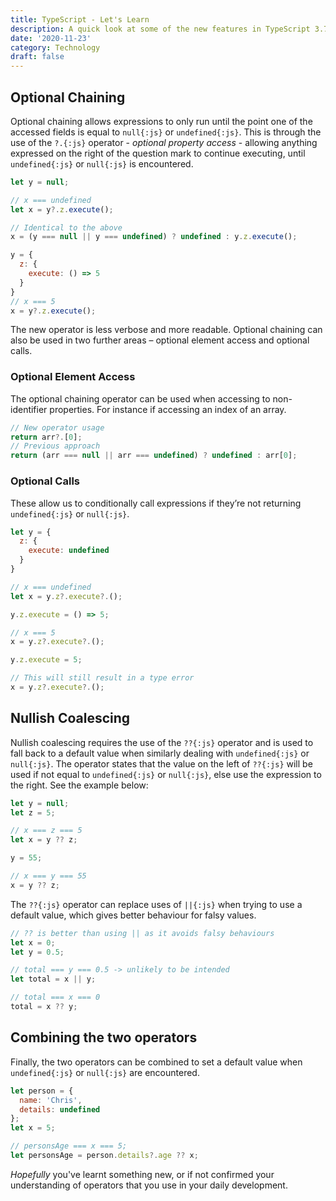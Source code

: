 ```yaml
---
title: TypeScript - Let's Learn
description: A quick look at some of the new features in TypeScript 3.7
date: '2020-11-23'
category: Technology
draft: false
---
```


## Optional Chaining

Optional chaining allows expressions to only run until the point one of the accessed fields is equal to `null{:js}` or `undefined{:js}`.
This is through the use of the `?.{:js}` operator - *optional property access* -
allowing anything expressed on the right of the question mark to continue executing, until `undefined{:js}` or `null{:js}` is encountered.

```js
let y = null;

// x === undefined
let x = y?.z.execute();

// Identical to the above
x = (y === null || y === undefined) ? undefined : y.z.execute();

y = {
  z: {
    execute: () => 5
  }
}
// x === 5
x = y?.z.execute();
```

The new operator is less verbose and more readable. Optional chaining can also be
used in two further areas – optional element access and optional calls.

### Optional Element Access

The optional chaining operator can be used when accessing to non-identifier properties. For instance if
accessing an index of an array.

```js
// New operator usage
return arr?.[0];
// Previous approach
return (arr === null || arr === undefined) ? undefined : arr[0];
```

### Optional Calls

These allow us to conditionally call expressions if they’re not returning `undefined{:js}` or `null{:js}`.

```js
let y = {
  z: {
    execute: undefined
  }
}

// x === undefined
let x = y.z?.execute?.();

y.z.execute = () => 5;

// x === 5
x = y.z?.execute?.();

y.z.execute = 5;

// This will still result in a type error
x = y.z?.execute?.();
```

## Nullish Coalescing

Nullish coalescing requires the use of the `??{:js}` operator and is used to fall back to a default value
when similarly dealing with `undefined{:js}` or `null{:js}`. The operator states that the value on the left of `??{:js}`
will be used if not equal to `undefined{:js}` or `null{:js}`, else use the expression to the right. See the example below:

```js
let y = null;
let z = 5;

// x === z === 5
let x = y ?? z;

y = 55;

// x === y === 55
x = y ?? z;
```

The `??{:js}` operator can replace uses of `||{:js}` when trying to use a default value, which gives better behaviour for falsy values.

```js
// ?? is better than using || as it avoids falsy behaviours
let x = 0;
let y = 0.5;

// total === y === 0.5 -> unlikely to be intended
let total = x || y;

// total === x === 0
total = x ?? y;
```

## Combining the two operators

Finally, the two operators can be combined to set a default value when `undefined{:js}` or `null{:js}` are encountered.

```js
let person = {
  name: 'Chris',
  details: undefined
};
let x = 5;

// personsAge === x === 5;
let personsAge = person.details?.age ?? x;
```

*Hopefully* you've learnt something new, or if not confirmed your understanding of operators that you use in
your daily development.
